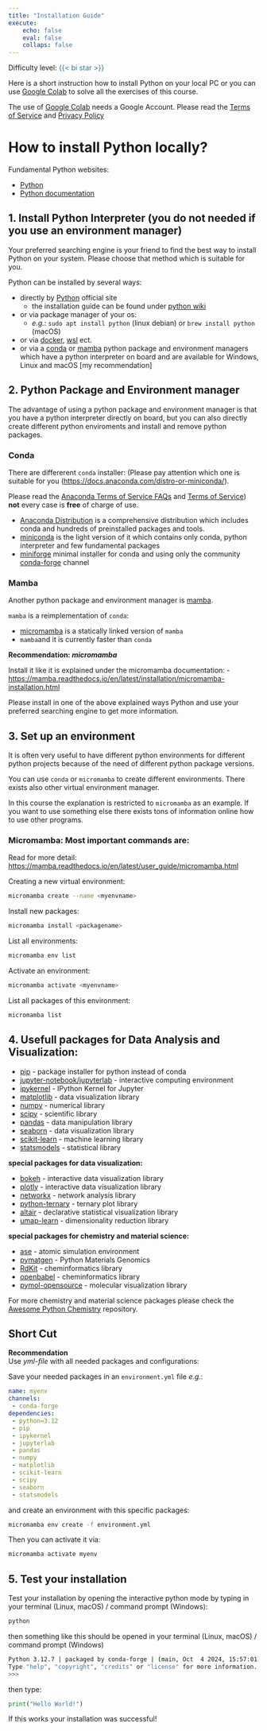 ```yaml
---
title: "Installation Guide"
execute:
    echo: false
    eval: false
    collaps: false
---
```

Difficulty level: <span style="color:#2B7492">{{< bi star >}} </span>

Here is a short instruction how to install Python on your local PC or you can use [Google Colab](https://colab.research.google.com) to solve all the exercises of this course.

:::{.callout-information}
The use of [Google Colab](https://colab.research.google.com) needs a Google Account. Please read the [Terms of Service](https://research.google.com/colaboratory/tos_v5.html) and [Privacy Policy](https://policies.google.com/privacy)
:::


# How to install Python locally? {.unnumbered}


Fundamental Python websites:

- [Python](https://www.python.org) 
- [Python documentation](https://www.python.org/doc/)


## 1. Install Python Interpreter (you do not needed if you use an environment manager) {.unnumbered} 


Your preferred searching engine is your friend to find the best way to install Python on your system.
Please choose that method which is suitable for you.


Python can be installed by several ways:



- directly by [Python](https://www.python.org/downloads/) official site 
    - the installation guide can be found under [python wiki](https://wiki.python.org/moin/BeginnersGuide/Download)
- or via package manager of your os: 
    - *e.g.:* `sudo apt install python` (linux debian) or `brew install python` (macOS)
- or via [docker](https://www.docker.com/), [wsl](https://learn.microsoft.com/de-de/windows/wsl/install) ect.
- or via a [conda](https://docs.conda.io/projects/conda/en/latest/index.html) or [mamba](https://mamba.readthedocs.io/en/latest/index.html) python package and environment managers which have a python interpreter on board and are available for Windows, Linux and macOS [my recommendation]



## 2. Python Package and Environment manager {.unnumbered}


The advantage of using a python package and environment manager is that you have a python interpreter directly on board, but you can also directly create different python enviroments and install and remove python packages.


### Conda {.unnumbered}


There are differerent `conda` installer:
(Please pay attention which one is suitable for you ([https://docs.anaconda.com/distro-or-miniconda/](https://docs.anaconda.com/distro-or-miniconda/)).

:::{.callout-warning}
Please read the [Anaconda Terms of Service FAQs](https://www.anaconda.com/pricing/terms-of-service-faqs) and [Terms of Service](https://legal.anaconda.com/policies/en/)) **not** every case is **free** of charge of use. 

:::


- [Anaconda Distribution](https://docs.anaconda.com/anaconda/install/) is a comprehensive distribution which includes conda and hundreds of preinstalled packages and tools.
- [miniconda](https://docs.anaconda.com/free/miniconda/index.html) is the light version of it which contains only conda, python interpreter and few fundamental packages
- [miniforge](https://github.com/conda-forge/miniforge) minimal installer for conda and using only the community [conda-forge](https://conda-forge.org/) channel



### Mamba {.unnumbered}


Another python package and environment manager is [mamba](https://mamba.readthedocs.io/en/latest/index.html).

`mamba` is a reimplementation of `conda`:

 - [micromamba](https://mamba.readthedocs.io/en/latest/installation/micromamba-installation.html) is a statically linked version of `mamba` 
 - `mamba`and it is currently faster than `conda`


:::{.callout-tip}
 **Recommendation: *micromamba* ** <br>

Install it like it is explained under the micromamba documentation:
- [https://mamba.readthedocs.io/en/latest/installation/micromamba-installation.html](https://mamba.readthedocs.io/en/latest/installation/micromamba-installation.html)
:::


Please install in one of the above explained ways Python and use your preferred searching engine to get more information.


## 3. Set up an environment {.unnumbered}

It is often very useful to have different python environments for different python projects because of the need of different python package versions.

You can use `conda` or `micromamba` to create different environments. There exists also other virtual environment manager.

In this course the explanation is restricted to `micromamba` as an example. If you want to use something else there exists tons of information online how to use other programs.




### Micromamba: Most important commands are: {.unnumbered}


Read for more detail: [https://mamba.readthedocs.io/en/latest/user_guide/micromamba.html](https://mamba.readthedocs.io/en/latest/user_guide/micromamba.html)



Creating a new virtual environment:


```bash
micromamba create --name <myenvname>
```


Install new packages:


```bash
micromamba install <packagename>
```


List all environments:


```bash
micromamba env list
```


Activate an environment:


```bash
micromamba activate <myenvname>
```


List all packages of this environment:


```bash
micromamba list
```


## 4. Usefull packages for Data Analysis and Visualization:  {.unnumbered}
- [pip](https://packaging.python.org/en/latest/guides/tool-recommendations/) - package installer for python instead of conda
- [jupyter-notebook/jupyterlab](https://jupyter.org/) - interactive computing environment
- [ipykernel](https://pypi.org/project/ipykernel/) - IPython Kernel for Jupyter
- [matplotlib](https://matplotlib.org) - data visualization library
- [numpy](https://numpy.org) - numerical library
- [scipy](https://docs.scipy.org/doc/scipy/reference/) - scientific library
- [pandas](https://pandas.pydata.org/docs/) - data manipulation library
- [seaborn](https://seaborn.pydata.org/examples/index.html) - data visualization library
- [scikit-learn](https://scikit-learn.org/stable/) - machine learning library
- [statsmodels](https://www.statsmodels.org/stable/index.html) - statistical library

**special packages for data visualization:**

- [bokeh](https://docs.bokeh.org/en/latest/index.html) - interactive data visualization library
- [plotly](https://plotly.com/python/) - interactive data visualization library
- [networkx](https://networkx.org/documentation/stable/) - network analysis library
- [python-ternary](https://python-ternary.readthedocs.io/en/latest/) - ternary plot library
- [altair](https://altair-viz.github.io/) - declarative statistical visualization library
- [umap-learn](https://umap-learn.readthedocs.io/en/latest/) - dimensionality reduction library

**special packages for chemistry and material science:**

- [ase](https://wiki.fysik.dtu.dk/ase/) - atomic simulation environment
- [pymatgen](https://pymatgen.org/) - Python Materials Genomics
- [RdKit](https://www.rdkit.org/docs/index.html) - cheminformatics library
- [openbabel](https://openbabel.org/index.html) - cheminformatics library
- [pymol-opensource](https://pymol.org/#opensource) - molecular visualization library

For more chemistry and material science packages please check the [Awesome Python Chemistry](https://github.com/lmmentel/awesome-python-chemistry) repository.



## Short Cut {.unnumbered}
:::{.callout-tip}
**Recommendation** <br> 
Use *yml-file* with all needed packages and configurations:
:::


Save your needed packages in an `environment.yml` file *e.g.*:


 ```yml
 name: myenv
channels:
  - conda-forge
dependencies:
  - python=3.12
  - pip
  - ipykernel
  - jupyterlab
  - pandas
  - numpy
  - matplotlib
  - scikit-learn
  - scipy
  - seaborn
  - statsmodels
 ```


and create an environment with this specific packages:


```bash
micromamba env create -f environment.yml
```

Then you can activate it via:
```bash
micromamba activate myenv
```
## 5. Test your installation {.unnumbered}

Test your installation by opening the interactive python mode by typing in your terminal (Linux, macOS) / command prompt (Windows):



```bash
python
``` 


then something like this should be opened in your terminal (Linux, macOS) / command prompt (Windows)

```bash
Python 3.12.7 | packaged by conda-forge | (main, Oct  4 2024, 15:57:01) [Clang 17.0.6 ] on darwin
Type "help", "copyright", "credits" or "license" for more information.
>>> 
```


then type:


```python
print("Hello World!")
```

If this works your installation was successful!